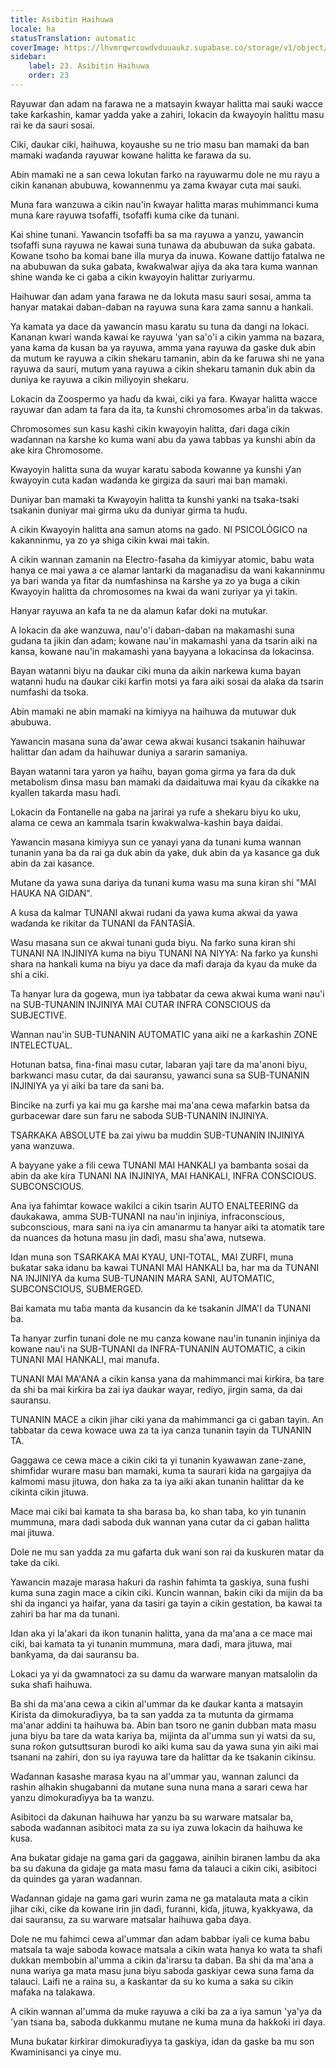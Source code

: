```yaml
---
title: Asibitin Haihuwa
locale: ha
statusTranslation: automatic
coverImage: https://lhvmrqwrcowdvduuaukz.supabase.co/storage/v1/object/public/strapi-uploads/small_cover-educacion-fundamental.webp-2d51a7828a2b1309555be27f7e2a61a0.webp
sidebar:
    label: 23. Asibitin Haihuwa
    order: 23
---
```

Rayuwar ɗan adam na farawa ne a matsayin ƙwayar halitta mai sauƙi wacce take ƙarƙashin, kamar yadda yake a zahiri, lokacin da ƙwayoyin halittu masu rai ke da sauri sosai.

Ciki, ɗaukar ciki, haihuwa, koyaushe su ne trio masu ban mamaki da ban mamaki waɗanda rayuwar kowane halitta ke farawa da su.

Abin mamaki ne a san cewa lokutan farko na rayuwarmu dole ne mu rayu a cikin ƙananan abubuwa, kowannenmu ya zama ƙwayar cuta mai sauƙi.

Muna fara wanzuwa a cikin nau'in ƙwayar halitta maras muhimmanci kuma muna ƙare rayuwa tsofaffi, tsofaffi kuma cike da tunani.

Kai shine tunani. Yawancin tsofaffi ba sa ma rayuwa a yanzu, yawancin tsofaffi suna rayuwa ne kawai suna tunawa da abubuwan da suka gabata. Kowane tsoho ba komai bane illa murya da inuwa. Kowane dattijo fatalwa ne na abubuwan da suka gabata, ƙwaƙwalwar ajiya da aka tara kuma wannan shine wanda ke ci gaba a cikin kwayoyin halittar zuriyarmu.

Haihuwar ɗan adam yana farawa ne da lokuta masu sauri sosai, amma ta hanyar matakai daban-daban na rayuwa suna ƙara zama sannu a hankali.

Ya kamata ya dace da yawancin masu karatu su tuna da dangi na lokaci. Ƙananan kwari wanda kawai ke rayuwa 'yan sa'o'i a cikin yamma na bazara, yana kama da kusan ba ya rayuwa, amma yana rayuwa da gaske duk abin da mutum ke rayuwa a cikin shekaru tamanin, abin da ke faruwa shi ne yana rayuwa da sauri, mutum yana rayuwa a cikin shekaru tamanin duk abin da duniya ke rayuwa a cikin miliyoyin shekaru.

Lokacin da Zoospermo ya haɗu da kwai, ciki ya fara. Kwayar halitta wacce rayuwar ɗan adam ta fara da ita, ta ƙunshi chromosomes arba'in da takwas.

Chromosomes sun kasu kashi cikin kwayoyin halitta, ɗari daga cikin waɗannan na ƙarshe ko kuma wani abu da yawa tabbas ya ƙunshi abin da ake kira Chromosome.

Kwayoyin halitta suna da wuyar karatu saboda kowanne ya ƙunshi ƴan ƙwayoyin cuta kaɗan waɗanda ke girgiza da sauri mai ban mamaki.

Duniyar ban mamaki ta Kwayoyin halitta ta ƙunshi yanki na tsaka-tsaki tsakanin duniyar mai girma uku da duniyar girma ta huɗu.

A cikin Kwayoyin halitta ana samun atoms na gado. NI PSICOLÓGICO na kakanninmu, ya zo ya shiga cikin kwai mai takin.

A cikin wannan zamanin na Electro-fasaha da kimiyyar atomic, babu wata hanya ce mai yawa a ce alamar lantarki da maganadisu da wani kakanninmu ya bari wanda ya fitar da numfashinsa na ƙarshe ya zo ya buga a cikin Kwayoyin halitta da chromosomes na kwai da wani zuriyar ya yi takin.

Hanyar rayuwa an kafa ta ne da alamun ƙafar doki na mutuƙar.

A lokacin da ake wanzuwa, nau'o'i daban-daban na makamashi suna gudana ta jikin ɗan adam; kowane nau'in makamashi yana da tsarin aiki na kansa, kowane nau'in makamashi yana bayyana a lokacinsa da lokacinsa.

Bayan watanni biyu na ɗaukar ciki muna da aikin narkewa kuma bayan watanni huɗu na ɗaukar ciki ƙarfin motsi ya fara aiki sosai da alaƙa da tsarin numfashi da tsoka.

Abin mamaki ne abin mamaki na kimiyya na haihuwa da mutuwar duk abubuwa.

Yawancin masana suna da'awar cewa akwai kusanci tsakanin haihuwar halittar ɗan adam da haihuwar duniya a sararin samaniya.

Bayan watanni tara yaron ya haihu, bayan goma girma ya fara da duk metabolism ɗinsa masu ban mamaki da daidaituwa mai kyau da cikakke na kyallen takarda masu haɗi.

Lokacin da Fontanelle na gaba na jarirai ya rufe a shekaru biyu ko uku, alama ce cewa an kammala tsarin kwakwalwa-kashin baya daidai.

Yawancin masana kimiyya sun ce yanayi yana da tunani kuma wannan tunanin yana ba da rai ga duk abin da yake, duk abin da ya kasance ga duk abin da zai kasance.

Mutane da yawa suna dariya da tunani kuma wasu ma suna kiran shi "MAI HAUKA NA GIDAN".

A kusa da kalmar TUNANI akwai rudani da yawa kuma akwai da yawa waɗanda ke rikitar da TUNANI da FANTASÍA.

Wasu masana sun ce akwai tunani guda biyu. Na farko suna kiran shi TUNANI NA INJINIYA kuma na biyu TUNANI NA NIYYA: Na farko ya ƙunshi shara na hankali kuma na biyu ya dace da mafi daraja da kyau da muke da shi a ciki.

Ta hanyar lura da gogewa, mun iya tabbatar da cewa akwai kuma wani nau'i na SUB-TUNANIN INJINIYA MAI CUTAR INFRA CONSCIOUS da SUBJECTIVE.

Wannan nau'in SUB-TUNANIN AUTOMATIC yana aiki ne a ƙarƙashin ZONE INTELECTUAL.

Hotunan batsa, fina-finai masu cutar, labaran yaji tare da ma'anoni biyu, barkwanci masu cutar, da dai sauransu, yawanci suna sa SUB-TUNANIN INJINIYA ya yi aiki ba tare da sani ba.

Bincike na zurfi ya kai mu ga ƙarshe mai ma'ana cewa mafarkin batsa da gurbacewar dare sun faru ne saboda SUB-TUNANIN INJINIYA.

TSARKAKA ABSOLUTE ba zai yiwu ba muddin SUB-TUNANIN INJINIYA yana wanzuwa.

A bayyane yake a fili cewa TUNANI MAI HANKALI ya bambanta sosai da abin da ake kira TUNANI NA INJINIYA, MAI HANKALI, INFRA CONSCIOUS. SUBCONSCIOUS.

Ana iya fahimtar kowace wakilci a cikin tsarin AUTO ENALTEERING da ɗaukakawa, amma SUB-TUNANI na nau'in injiniya, infraconscious, subconscious, mara sani na iya cin amanarmu ta hanyar aiki ta atomatik tare da nuances da hotuna masu jin daɗi, masu sha'awa, nutsewa.

Idan muna son TSARKAKA MAI KYAU, UNI-TOTAL, MAI ZURFI, muna buƙatar saka idanu ba kawai TUNANI MAI HANKALI ba, har ma da TUNANI NA INJINIYA da kuma SUB-TUNANIN MARA SANI, AUTOMATIC, SUBCONSCIOUS, SUBMERGED.

Bai kamata mu taɓa manta da kusancin da ke tsakanin JIMA'I da TUNANI ba.

Ta hanyar zurfin tunani dole ne mu canza kowane nau'in tunanin injiniya da kowane nau'i na SUB-TUNANI da INFRA-TUNANIN AUTOMATIC, a cikin TUNANI MAI HANKALI, mai manufa.

TUNANI MAI MA'ANA a cikin kansa yana da mahimmanci mai ƙirƙira, ba tare da shi ba mai ƙirƙira ba zai iya ɗaukar wayar, rediyo, jirgin sama, da dai sauransu.

TUNANIN MACE a cikin jihar ciki yana da mahimmanci ga ci gaban tayin. An tabbatar da cewa kowace uwa za ta iya canza tunanin tayin da TUNANIN TA.

Gaggawa ce cewa mace a cikin ciki ta yi tunanin kyawawan zane-zane, shimfidar wurare masu ban mamaki, kuma ta saurari kida na gargajiya da kalmomi masu jituwa, don haka za ta iya aiki akan tunanin halittar da ke cikinta cikin jituwa.

Mace mai ciki bai kamata ta sha barasa ba, ko shan taba, ko yin tunanin mummuna, mara dadi saboda duk wannan yana cutar da ci gaban halitta mai jituwa.

Dole ne mu san yadda za mu gafarta duk wani son rai da kuskuren matar da take da ciki.

Yawancin mazaje marasa haƙuri da rashin fahimta ta gaskiya, suna fushi kuma suna zagin mace a cikin ciki. Ƙuncin wannan, baƙin ciki da mijin da ba shi da inganci ya haifar, yana da tasiri ga tayin a cikin gestation, ba kawai ta zahiri ba har ma da tunani.

Idan aka yi la'akari da ikon tunanin halitta, yana da ma'ana a ce mace mai ciki, bai kamata ta yi tunanin mummuna, mara daɗi, mara jituwa, mai banƙyama, da dai sauransu ba.

Lokaci ya yi da gwamnatoci za su damu da warware manyan matsalolin da suka shafi haihuwa.

Ba shi da ma'ana cewa a cikin al'ummar da ke ɗaukar kanta a matsayin Kirista da dimokuraɗiyya, ba ta san yadda za ta mutunta da girmama ma'anar addini ta haihuwa ba. Abin ban tsoro ne ganin dubban mata masu juna biyu ba tare da wata kariya ba, mijinta da al'umma sun yi watsi da su, suna roƙon gutsuttsuran burodi ko aiki kuma sau da yawa suna yin aiki mai tsanani na zahiri, don su iya rayuwa tare da halittar da ke tsakanin cikinsu.

Waɗannan ƙasashe marasa kyau na al'ummar yau, wannan zalunci da rashin alhakin shugabanni da mutane suna nuna mana a sarari cewa har yanzu dimokuraɗiyya ba ta wanzu.

Asibitoci da ɗakunan haihuwa har yanzu ba su warware matsalar ba, saboda waɗannan asibitoci mata za su iya zuwa lokacin da haihuwa ke kusa.

Ana buƙatar gidaje na gama gari da gaggawa, ainihin biranen lambu da aka ba su ɗakuna da gidaje ga mata masu fama da talauci a cikin ciki, asibitoci da quindes ga yaran waɗannan.

Waɗannan gidaje na gama gari wurin zama ne ga matalauta mata a cikin jihar ciki, cike da kowane irin jin daɗi, furanni, kiɗa, jituwa, kyakkyawa, da dai sauransu, za su warware matsalar haihuwa gaba ɗaya.

Dole ne mu fahimci cewa al'ummar ɗan adam babbar iyali ce kuma babu matsala ta waje saboda kowace matsala a cikin wata hanya ko wata ta shafi dukkan membobin al'umma a cikin da'irarsu ta daban. Ba shi da ma'ana a nuna wariya ga mata masu juna biyu saboda gaskiyar cewa suna fama da talauci. Laifi ne a raina su, a ƙasƙantar da su ko kuma a saka su cikin mafaka na talakawa.

A cikin wannan al'umma da muke rayuwa a ciki ba za a iya samun 'ya'ya da 'yan tsana ba, saboda dukkanmu mutane ne kuma muna da haƙƙoƙi iri ɗaya.

Muna buƙatar ƙirƙirar dimokuraɗiyya ta gaskiya, idan da gaske ba mu son Kwaminisanci ya cinye mu.

